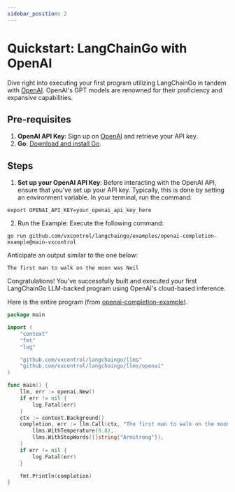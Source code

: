 ```yaml
---
sidebar_position: 2
---
```


# Quickstart: LangChainGo with OpenAI

Dive right into executing your first program utilizing LangChainGo in tandem with [OpenAI](https://openai.com/). OpenAI's GPT models are renowned for their proficiency and expansive capabilities.

## Pre-requisites

1. **OpenAI API Key**: Sign up on [OpenAI](https://openai.com/) and retrieve your API key.
2. **Go**: [Download and install Go](https://go.dev/doc/install).

## Steps

1. **Set up your OpenAI API Key**: Before interacting with the OpenAI API, ensure that you've set up your API key. Typically, this is done by setting an environment variable. In your terminal, run the command:
```shell
export OPENAI_API_KEY=your_openai_api_key_here
```

2. Run the Example: Execute the following command:

```shell
go run github.com/vxcontrol/langchaingo/examples/openai-completion-example@main-vxcontrol
```

Anticipate an output similar to the one below:

```shell
The first man to walk on the moon was Neil
```

Congratulations! You've successfully built and executed your first LangChainGo LLM-backed program using OpenAI's cloud-based inference.


Here is the entire program (from [openai-completion-example](https://github.com/vxcontrol/langchaingo/blob/main/examples/openai-completion-example/openai_completion_example.go)).

```go
package main

import (
	"context"
	"fmt"
	"log"

	"github.com/vxcontrol/langchaingo/llms"
	"github.com/vxcontrol/langchaingo/llms/openai"
)

func main() {
	llm, err := openai.New()
	if err != nil {
		log.Fatal(err)
	}
	ctx := context.Background()
	completion, err := llm.Call(ctx, "The first man to walk on the moon",
		llms.WithTemperature(0.8),
		llms.WithStopWords([]string{"Armstrong"}),
	)
	if err != nil {
		log.Fatal(err)
	}

	fmt.Println(completion)
}
```


